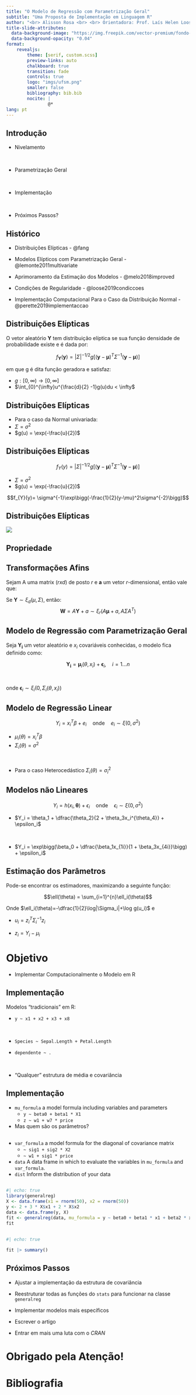 ```yaml
---
title: "O Modelo de Regressão com Parametrização Geral"
subtitle: "Uma Proposta de Implementação em Linguagem R"
author: "<br> Alisson Rosa <br> <br> Orientadora: Prof. Laís Helen Loose"
title-slide-attributes:
  data-background-image: "https://img.freepik.com/vector-premium/fondo-abstracto-puntos-lineas-que-cruzan-colores-azul-claro_444390-6877.jpg?w=2000"
  data-background-opacity: "0.04"
format: 
    revealjs:
        theme: [serif, custom.scss]
        preview-links: auto
        chalkboard: true
        transition: fade
        controls: true
        logo: "imgs/ufsm.png"
        smaller: false
        bibliography: bib.bib
        nocite: |
                @*
lang: pt
---
```


## Introdução  {background-image="https://www.slidebackground.com/uploads/statistics-background/statistics-success-accounting-video-19.jpg" background-opacity=0.04}

::: {.incremental}
- Nivelamento

<br />

- Parametrização Geral

<br />

- Implementação

<br />

- Próximos Passos?
:::



## Histórico  {background-image="https://www.slidebackground.com/uploads/statistics-background/statistics-success-accounting-video-19.jpg" background-opacity=0.04}

* Distribuições Elípticas - @fang

* Modelos Elípticos com Parametrização Geral - @lemonte2011multivariate

* Aprimoramento da Estimação dos Modelos - @melo2018improved

* Condições de Regularidade - @loose2019condiccoes

* Implementação Computacional Para o Caso da Distribuição Normal -  @perette2019implementaccao














## Distribuições Elípticas {background-image="https://www.slidebackground.com/uploads/statistics-background/statistics-success-accounting-video-19.jpg" background-opacity=0.06}

O vetor aleatório $\mathbf{Y}$ tem distribuição elíptica se sua função densidade de probabilidade existe e é dada por:

$$f_{\mathbf{Y}}(\mathbf{y})= |\Sigma|^{-1/2}g[(\mathbf{y}-\mathbf{\mu})^{T}\Sigma^{-1}(\mathbf{y}-\mathbf{\mu})]$$

em que g é dita função geradora e satisfaz:

* $g:[0, \infty) \rightarrow [0, \infty]$
* $\int_{0}^{\infty}u^{\frac{d}{2} -1}g(u)du < \infty$

## Distribuições Elípticas {background-image="https://www.slidebackground.com/uploads/statistics-background/statistics-success-accounting-video-19.jpg" background-opacity=0.06}

* Para o caso da Normal univariada:
 * $\Sigma = \sigma^2$
 * $g(u) = \exp(-\frac{u}{2})$

## Distribuições Elípticas {background-image="https://www.slidebackground.com/uploads/statistics-background/statistics-success-accounting-video-19.jpg" background-opacity=0.06}


$$f_{Y}(y)= |\Sigma|^{-1/2}g[(\mathbf{y}-\mathbf{\mu})^{T}\Sigma^{-1}(\mathbf{y}-\mathbf{\mu})]$$

* $\Sigma = \sigma^2$
* $g(u) = \exp(-\frac{u}{2})$

$$f_{Y}(y)= \sigma^{-1}\exp\bigg(-\frac{1}{2}(y-\mu)^2\sigma^{-2}\bigg)$$












## Distribuições Elípticas {background-image="https://www.slidebackground.com/uploads/statistics-background/statistics-success-accounting-video-19.jpg" background-opacity=0.06}


![](imgs/g_func.png)

## Propriedade {background-image="https://www.slidebackground.com/uploads/statistics-background/statistics-success-accounting-video-19.jpg" background-opacity=0.06}


::: {#thm-line}

## Transformações Afins {background-image="https://www.slidebackground.com/uploads/statistics-background/statistics-success-accounting-video-19.jpg" background-opacity=0.04}




Sejam A uma matrix $(rxd)$ de posto $r$ e $\mathbf{a}$ um vetor $r$-dimensional, então vale que:


Se $\mathbf{Y} \sim \xi_d(\mu, \Sigma)$, então:
$$\mathbf{W} = A\mathbf{Y} + a  \sim  \xi_r(A\mathbf{\mu} + a, A\Sigma A^{T})$$
:::

##  Modelo de Regressão com Parametrização Geral {background-image="https://www.slidebackground.com/uploads/statistics-background/statistics-success-accounting-video-19.jpg" background-opacity=0.04}

Seja $\mathbf{Y_i}$ um vetor aleatório e $x_i$ covariáveis conhecidas, o modelo fica definido como:

$$\mathbf{Y_i} = \mathbf{\mu}_i(\theta, x_i) + \mathbf{\epsilon}_i, \quad i=1\dots n$$

<br />

onde $\mathbf{\epsilon}_i \sim \xi_i(0, \Sigma_i(\theta, x_i))$

## Modelo de Regressão Linear {background-image="https://www.slidebackground.com/uploads/statistics-background/statistics-success-accounting-video-19.jpg" background-opacity=0.04}

$$Y_i = x_i^{T}\beta + e_i \quad \text{onde}\quad   e_i \sim \xi(0, \sigma^2)$$

* $\mu_i(\theta) = x_i^T\beta$
* $\Sigma_i(\theta) = \sigma^2$

<br />

* Para o caso Heterocedástico $\Sigma_i(\theta) = \sigma_i^2$


## Modelos não Lineares {background-image="https://www.slidebackground.com/uploads/statistics-background/statistics-success-accounting-video-19.jpg" background-opacity=0.04}

$$Y_i = h(x_i, \mathbf{\theta}) + \epsilon_i \quad \text{onde}\quad   \epsilon_i \sim \xi(0, \sigma^2)$$

*  $Y_i =  \theta_1 + \dfrac{\theta_2}{2 + \theta_3x_i^{\theta_4}} + \epsilon_i$

<br />

*  $Y_i =  \exp\bigg(\beta_0 + \dfrac{\beta_1x_{1i}}{1 + \beta_3x_{4i}}\bigg) + \epsilon_i$



## Estimação dos Parâmetros {background-image="https://www.slidebackground.com/uploads/statistics-background/statistics-success-accounting-video-19.jpg" background-opacity=0.04}

Pode-se encontrar os estimadores, maximizando a seguinte função:

$$\ell(\theta) = \sum_{i=1}^{n}\ell_i(\theta)$$


Onde $\ell_i(\theta)=-\dfrac{1}{2}\log|\Sigma_i|+\log g(u_i)$ e

* $u_i = z_i^{T}\Sigma_i^{-1}z_i$

* $z_i = Y_i - \mu_i$




# Objetivo {background-image="https://media.licdn.com/dms/image/D5612AQGIo_Wi-D3lmA/article-cover_image-shrink_720_1280/0/1660017898740?e=2147483647&v=beta&t=wM2JnLCd_rkk9rFn38oTo2uIj6NVYT4Rf0sDWSI2d6A" background-opacity=0.2}

* Implementar Computacionalmente o Modelo em R

## Implementação {background-image="https://media.licdn.com/dms/image/D5612AQGIo_Wi-D3lmA/article-cover_image-shrink_720_1280/0/1660017898740?e=2147483647&v=beta&t=wM2JnLCd_rkk9rFn38oTo2uIj6NVYT4Rf0sDWSI2d6A" background-opacity=0.07}
Modelos "tradicionais" em R:

::: incremental

* ```y ~ x1 + x2 + x3 + x8```

<br>


* ```Species ~ Sepal.Length + Petal.Length```


* ```dependente ~ .```


<br>

* "Qualquer" estrutura de média e covariância
:::


## Implementação {background-image="https://media.licdn.com/dms/image/D5612AQGIo_Wi-D3lmA/article-cover_image-shrink_720_1280/0/1660017898740?e=2147483647&v=beta&t=wM2JnLCd_rkk9rFn38oTo2uIj6NVYT4Rf0sDWSI2d6A" background-opacity=0.07}

::: incremental
* `mu_formula` a model formula including variables and parameters
  * `y ~ beta0 + beta1 * X1`
  * `z ~ w1 + w7 * price`

* Mas quem são os parâmetros?
:::


## {background-image="https://media.licdn.com/dms/image/D5612AQGIo_Wi-D3lmA/article-cover_image-shrink_720_1280/0/1660017898740?e=2147483647&v=beta&t=wM2JnLCd_rkk9rFn38oTo2uIj6NVYT4Rf0sDWSI2d6A" background-opacity=0.07}

* `var_formula` a  model formula for the diagonal of covariance matrix
    * `~ sig1 + sig2 * X2`
    * `~ w1 + sig1 * price`
* `data` A data frame in which to evaluate the variables in `mu_formula` and `var_formula`.
* `dist` Inform the distribution of your data


## {background-image="https://media.licdn.com/dms/image/D5612AQGIo_Wi-D3lmA/article-cover_image-shrink_720_1280/0/1660017898740?e=2147483647&v=beta&t=wM2JnLCd_rkk9rFn38oTo2uIj6NVYT4Rf0sDWSI2d6A" background-opacity=0.07}
```r
#| echo: true
library(generalreg)
X <- data.frame(x1 = rnorm(50), x2 = rnorm(50))
y <- 2 + 3 * X$x1 + 2 * X$x2
data <- data.frame(y, X)
fit <- generalreg(data, mu_formula = y ~ beta0 + beta1 * x1 + beta2 * x2, dist='normal')
fit
```

## {background-image="https://media.licdn.com/dms/image/D5612AQGIo_Wi-D3lmA/article-cover_image-shrink_720_1280/0/1660017898740?e=2147483647&v=beta&t=wM2JnLCd_rkk9rFn38oTo2uIj6NVYT4Rf0sDWSI2d6A" background-opacity=0.07}
```r
#| echo: true

fit |> summary()
```




## Próximos Passos {background-image="https://media.licdn.com/dms/image/D5612AQGIo_Wi-D3lmA/article-cover_image-shrink_720_1280/0/1660017898740?e=2147483647&v=beta&t=wM2JnLCd_rkk9rFn38oTo2uIj6NVYT4Rf0sDWSI2d6A" background-opacity=0.07}

::: incremental
* Ajustar a implementação  da estrutura de covariância


* Reestruturar todas as funções do `stats` para funcionar na classe `generalreg`

* Implementar modelos mais específicos

* Escrever o artigo

* Entrar em mais uma luta com o *CRAN*



:::






# Obrigado pela Atenção! {background-image="imgs/ufsm.png" background-opacity=0.02}

# Bibliografia



